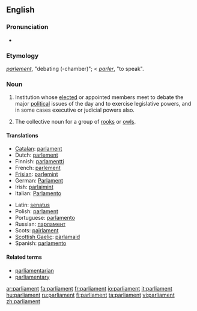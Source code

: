 ==English==

===Pronunciation===
*{{audio|en-us-parliament.ogg|Audio (US)}}

===Etymology===
{{F.}} ''[[parlement]]'', "debating (-chamber)"; < {{F.}} ''[[parler]]'', "to speak".

===Noun===
{{en-noun}}

# Institution whose [[elect]]ed or appointed members meet to debate the major [[political]] issues of the day and to exercise legislative powers, and in some cases executive or judicial powers also.
# {{context|by extension}} The collective noun for a group of [[rook]]s {{italbrac|the species of bird}} or [[owl]]s.

====Translations====
{{trans-top|elected politcial institution}}
*[[Catalan]]: [[parlament]] {{m}}
*Dutch: [[parlement]] {{n}}
*Finnish: [[parlamentti]]
*French: [[parlement]] {{m}}
*[[Frisian]]: [[parlemint]] {{n}}
*German: [[Parlament]] {{n}}
*Irish: [[parlaimint]]
*Italian: [[Parlamento]] {{m}}
{{trans-mid}}
*Latin: [[senatus]] {{m}}
*Polish: [[parlament]] {{m}}
*Portuguese: [[parlamento]] {{m}}
*Russian: [[парламент]] {{m}}
*Scots: [[pairlament]]
*[[Scottish Gaelic]]: [[pàrlamaid]]
*Spanish: [[parlamento]] {{m}}
{{trans-bottom}}

====Related terms====
*[[parliamentarian]]
*[[parliamentary]]

[[ar:parliament]]
[[fa:parliament]]
[[fr:parliament]]
[[io:parliament]]
[[it:parliament]]
[[hu:parliament]]
[[ru:parliament]]
[[fi:parliament]]
[[ta:parliament]]
[[vi:parliament]]
[[zh:parliament]]